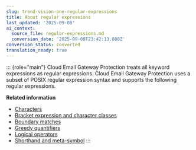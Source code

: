 ```yaml
---
slug: trend-vision-one-regular-expressions
title: About regular expressions
last_updated: '2025-09-08'
ai_context:
  source_file: regular-expressions.md
  conversion_date: '2025-09-08T23:42:13.888Z'
conversion_status: converted
translation_ready: true
---
```


::: {role="main"}
Cloud Email Gateway Protection treats all keyword expressions as regular expressions. Cloud Email Gateway Protection uses a subset of POSIX regular expression syntax and supports the following regular expressions.

**Related information**

- [Characters](characters.mdx)
- [Bracket expression and character classes](bracket-expression-character.mdx)
- [Boundary matches](boundary-matches.mdx)
- [Greedy quantifiers](greedy-quantifiers.mdx)
- [Logical operators](logical-operators.mdx)
- [Shorthand and meta-symbol](shorthand-meta-symbol.mdx)
:::
